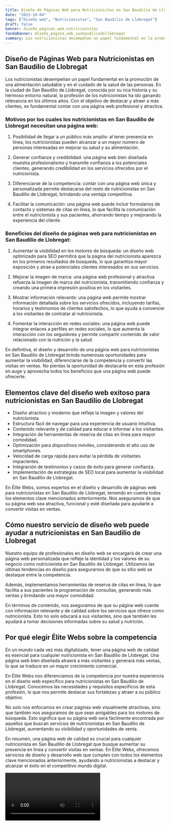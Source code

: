 ```yaml
---
title: Diseño de Páginas Web para Nutricionistas en San Baudilio de Llobregat
date: "2023-10-04"
tags: ["Diseño web", "Nutricionistas", "San Baudilio de Llobregat"]
draft: false
banner: diseño_paginas_web_nutricionistas
fondoBanner: diseño_pagina_web_sanbaudiliodellobregat
summary: Los nutricionistas desempeñan un papel fundamental en la promoción de una alimentación saludable y en el cuidado de la salud de las personas. En la ciudad de San Baudilio de Llobregat, conocida por su rica historia y su hermoso entorno natural, la profesión de los nutricionistas ha ido ganando relevancia en los últimos años. Con el objetivo de destacar y atraer a más clientes, es fundamental contar con una página web profesional y atractiva.
---
```



## Diseño de Páginas Web para Nutricionistas en San Baudilio de Llobregat

Los nutricionistas desempeñan un papel fundamental en la promoción de una alimentación saludable y en el cuidado de la salud de las personas. En la ciudad de San Baudilio de Llobregat, conocida por su rica historia y su hermoso entorno natural, la profesión de los nutricionistas ha ido ganando relevancia en los últimos años. Con el objetivo de destacar y atraer a más clientes, es fundamental contar con una página web profesional y atractiva.

### Motivos por los cuales los nutricionistas en San Baudilio de Llobregat necesitan una página web:

1. Posibilidad de llegar a un público más amplio: al tener presencia en línea, los nutricionistas pueden alcanzar a un mayor número de personas interesadas en mejorar su salud y su alimentación.

2. Generar confianza y credibilidad: una página web bien diseñada muestra profesionalismo y transmite confianza a los potenciales clientes, generando credibilidad en los servicios ofrecidos por el nutricionista.

3. Diferenciarse de la competencia: contar con una página web única y personalizada permite destacarse del resto de nutricionistas en San Baudilio de Llobregat, brindando una ventaja competitiva.

4. Facilitar la comunicación: una página web puede incluir formularios de contacto y sistemas de citas en línea, lo que facilita la comunicación entre el nutricionista y sus pacientes, ahorrando tiempo y mejorando la experiencia del cliente.

### Beneficios del diseño de páginas web para nutricionistas en San Baudilio de Llobregat:

1. Aumentar la visibilidad en los motores de búsqueda: un diseño web optimizado para SEO permitirá que la página del nutricionista aparezca en los primeros resultados de búsqueda, lo que garantiza mayor exposición y atrae a potenciales clientes interesados en sus servicios.

2. Mejorar la imagen de marca: una página web profesional y atractiva refuerza la imagen de marca del nutricionista, transmitiendo confianza y creando una primera impresión positiva en los visitantes.

3. Mostrar información relevante: una página web permite mostrar información detallada sobre los servicios ofrecidos, incluyendo tarifas, horarios y testimonios de clientes satisfechos, lo que ayuda a convencer a los visitantes de contratar al nutricionista.

4. Fomentar la interacción en redes sociales: una página web puede integrar enlaces a perfiles en redes sociales, lo que aumenta la interacción con los seguidores y permite compartir contenido de valor relacionado con la nutrición y la salud.

En definitiva, el diseño y desarrollo de una página web para nutricionistas en San Baudilio de Llobregat brinda numerosas oportunidades para aumentar la visibilidad, diferenciarse de la competencia y convertir las visitas en ventas. No pierdas la oportunidad de destacarte en esta profesión en auge y aprovecha todos los beneficios que una página web puede ofrecerte.

<GifSeo />

<Cta />

## Elementos clave del diseño web exitoso para nutricionistas en San Baudilio de Llobregat

- Diseño atractivo y moderno que refleje la imagen y valores del nutricionista.
- Estructura fácil de navegar para una experiencia de usuario intuitiva.
- Contenido relevante y de calidad para educar e informar a los visitantes.
- Integración de herramientas de reserva de citas en línea para mayor comodidad.
- Optimización para dispositivos móviles, considerando el alto uso de smartphones.
- Velocidad de carga rápida para evitar la pérdida de visitantes impacientes.
- Integración de testimonios y casos de éxito para generar confianza.
- Implementación de estrategias de SEO local para aumentar la visibilidad en San Baudilio de Llobregat.

En Élite Webs, somos expertos en el diseño y desarrollo de páginas web para nutricionistas en San Baudilio de Llobregat, teniendo en cuenta todos los elementos clave mencionados anteriormente. Nos aseguramos de que su página web sea atractiva, funcional y esté diseñada para ayudarle a convertir visitas en ventas.

## Cómo nuestro servicio de diseño web puede ayudar a nutricionistas en San Baudilio de Llobregat

Nuestro equipo de profesionales en diseño web se encargará de crear una página web personalizada que refleje la identidad y los valores de su negocio como nutricionista en San Baudilio de Llobregat. Utilizamos las últimas tendencias en diseño para asegurarnos de que su sitio web se destaque entre la competencia.

Además, implementamos herramientas de reserva de citas en línea, lo que facilita a sus pacientes la programación de consultas, generando más ventas y brindando una mayor comodidad.

En términos de contenido, nos aseguramos de que su página web cuente con información relevante y de calidad sobre los servicios que ofrece como nutricionista. Esto no solo educará a sus visitantes, sino que también les ayudará a tomar decisiones informadas sobre su salud y nutrición.

## Por qué elegir Élite Webs sobre la competencia

En un mundo cada vez más digitalizado, tener una página web de calidad es esencial para cualquier nutricionista en San Baudilio de Llobregat. Una página web bien diseñada atraerá a más visitantes y generará más ventas, lo que se traduce en un mayor crecimiento comercial.

En Élite Webs nos diferenciamos de la competencia por nuestra experiencia en el diseño web específico para nutricionistas en San Baudilio de Llobregat. Conocemos las necesidades y requisitos específicos de esta profesión, lo que nos permite destacar sus fortalezas y atraer a su público objetivo.

No solo nos enfocamos en crear páginas web visualmente atractivas, sino que también nos aseguramos de que sean amigables para los motores de búsqueda. Esto significa que su página web será fácilmente encontrada por aquellos que buscan servicios de nutricionistas en San Baudilio de Llobregat, aumentando su visibilidad y oportunidades de venta.

En resumen, una página web de calidad es crucial para cualquier nutricionista en San Baudilio de Llobregat que busque aumentar su presencia en línea y convertir visitas en ventas. En Élite Webs, ofrecemos servicios de diseño y desarrollo web que cumplen con todos los elementos clave mencionados anteriormente, ayudando a nutricionistas a destacar y alcanzar el éxito en el competitivo mundo digital.

<Video />

<CtaBot job="Nutricionistas" city="San Baudilio de Llobregat" />

<Gmaps query="San Baudilio de Llobregat+españa+maps" />
